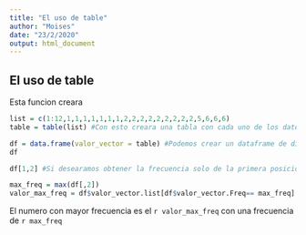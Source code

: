 ```yaml
---
title: "El uso de table"
author: "Moises"
date: "23/2/2020"
output: html_document
---
```


## El uso de table
Esta funcion creara
```r

list = c(1:12,1,1,1,1,1,1,1,2,2,2,2,2,2,2,2,2,5,6,6,6) 
table = table(list) #Con esto creara una tabla con cada uno de los datos del vector y su frecuencia o cuantas veces se repitio en dicho vector

df = data.frame(valor_vector = table) #Podemos crear un dataframe de dicha tabla y creara una columna con los valores y otra columna con la frecuencia de cada valor
df

df[1,2] #Si desearamos obtener la frecuencia solo de la primera posicion bastaria con solo llamar al valor de la primera fila en la segunda columna 

max_freq = max(df[,2])
valor_max_freq = df$valor_vector.list[df$valor_vector.Freq== max_freq] #Si desearamos obtener el valor con mayor frecuencia en nuestro data frame

```

El numero con mayor frecuencia es el `r valor_max_freq` con una frecuencia de `r max_freq`